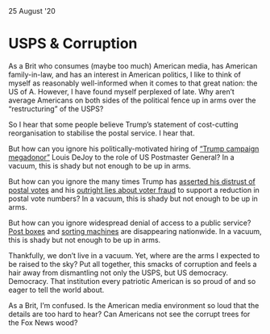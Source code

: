 
<title>USPS &amp; Corruption</title>
<meta name="description" content="I have found myself perplexed of late. Why aren’t average Americans on both sides of the political fence up in arms over the “restructuring” of the USPS?" />

<Date>
  25 August '20
</Date>

# USPS & Corruption

As a Brit who consumes (maybe too much) American media, has American family-in-law, and has an interest in American politics, I like to think of myself as reasonably well-informed when it comes to that great nation: the US of A. However, I have found myself perplexed of late. Why aren’t average Americans on both sides of the political fence up in arms over the “restructuring” of the USPS?

So I hear that some people believe Trump’s statement of cost-cutting reorganisation to stabilise the postal service. I hear that.

But how can you ignore his politically-motivated hiring of [“Trump campaign megadonor”](https://www.nytimes.com/article/general-louis-dejoy-postmaster.html) Louis DeJoy to the role of US Postmaster General? In a vacuum, this is shady but not enough to be up in arms.

But how can you ignore the many times Trump has [asserted his distrust of postal votes](https://www.refinery29.com/en-us/2020/08/9964894/trump-sabotage-mail-in-voting-usps-post-office-funding) and his [outright lies about voter fraud](https://www.nytimes.com/article/mail-in-voting-explained.html) to support a reduction in postal vote numbers? In a vacuum, this is shady but not enough to be up in arms.

But how can you ignore widespread denial of access to a public service? [Post boxes](https://www.refinery29.com/en-us/2020/08/9967359/are-mailboxes-being-removed-streets-usps-reason) and [sorting machines](https://www.vice.com/en_us/article/n7wk9z/the-post-office-is-deactivating-mail-sorting-machines-ahead-of-the-election) are disappearing nationwide. In a vacuum, this is shady but not enough to be up in arms.

Thankfully, we don’t live in a vacuum. Yet, where are the arms I expected to be raised to the sky? Put all together, this smacks of corruption and feels a hair away from dismantling not only the USPS, but US democracy. Democracy. That institution every patriotic American is so proud of and so eager to tell the world about.

As a Brit, I’m confused. Is the American media environment so loud that the details are too hard to hear? Can Americans not see the corrupt trees for the Fox News wood?